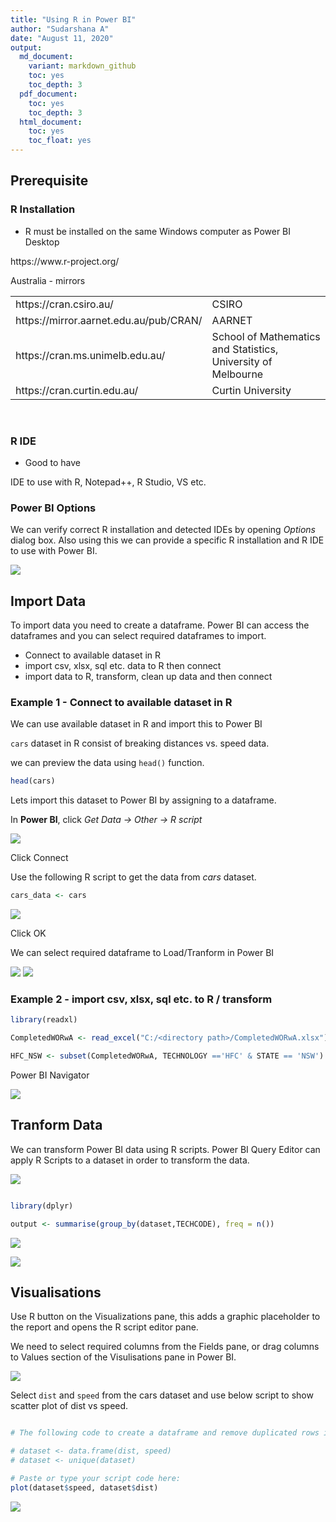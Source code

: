 ```yaml
---
title: "Using R in Power BI"
author: "Sudarshana A"
date: "August 11, 2020"
output:
  md_document:
    variant: markdown_github
    toc: yes
    toc_depth: 3
  pdf_document:
    toc: yes
    toc_depth: 3
  html_document:
    toc: yes
    toc_float: yes
---
```



## Prerequisite

### R Installation

* R must be installed on the same Windows computer as Power BI Desktop

https://www.r-project.org/

Australia - mirrors

|||
|---|---|
| https://cran.csiro.au/	| CSIRO |
| https://mirror.aarnet.edu.au/pub/CRAN/	| AARNET |
| https://cran.ms.unimelb.edu.au/	| School of Mathematics and Statistics, University of Melbourne |
| https://cran.curtin.edu.au/	| Curtin University |


</br>

### R IDE

* Good to have

IDE to use with R, Notepad++, R Studio, VS etc.




### Power BI Options

We can verify correct R installation and detected IDEs by opening *Options* dialog box. Also using this we can provide a specific R installation and R IDE to use with Power BI.

![](optionspbi.png)



## Import Data

To import data you need to create a dataframe. Power BI can access the dataframes and you can select required dataframes to import.

* Connect to available dataset in R
* import csv, xlsx, sql etc. data to R then connect
* import data to R, transform, clean up data and then connect


### Example 1 - Connect to available dataset in R

We can use available dataset in R and import this to Power BI

`cars` dataset in R consist of breaking distances vs. speed data.

we can preview the data using `head()` function.


```r
head(cars)

```

Lets import this dataset to Power BI by assigning to a dataframe.

In **Power BI**, click *Get Data -> Other -> R script*


![](getdatapbi.png)

Click Connect


Use the following R script to get the data from *cars* dataset.

```r
cars_data <- cars

```


![](getdatacars1.png)

Click OK

We can select required dataframe to Load/Tranform in Power BI

![](getdatacars2.png)
![](getdatacars3.png)


### Example 2 - import csv, xlsx, sql etc. to R / transform

```r
library(readxl)

CompletedWORwA <- read_excel("C:/<directory path>/CompletedWORwA.xlsx")

HFC_NSW <- subset(CompletedWORwA, TECHNOLOGY =='HFC' & STATE == 'NSW')

```


Power BI Navigator

![](import_ext.png)





## Tranform Data


We can transform Power BI data using R scripts. Power BI Query Editor can apply R Scripts to a dataset in order to transform the data. 


![](runR.png)
```r

library(dplyr)

output <- summarise(group_by(dataset,TECHCODE), freq = n())


```

![](transformR.png)

![](transformR2.png)



## Visualisations

Use R button on the Visualizations pane, this adds a graphic placeholder to the report and opens the R script editor pane.

We need to select required columns from the Fields pane, or drag columns to Values section of the Visulisations pane in Power BI.



![](visuals1.png)

Select `dist` and `speed` from the cars dataset and use below script to show scatter plot of dist vs speed.


```r

# The following code to create a dataframe and remove duplicated rows is always executed and acts as a preamble for your script: 

# dataset <- data.frame(dist, speed)
# dataset <- unique(dataset)

# Paste or type your script code here:
plot(dataset$speed, dataset$dist)

```
![](visuals2.png)

